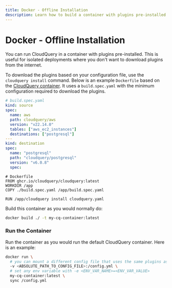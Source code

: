 ```yaml
---
title: Docker - Offline Installation
description: Learn how to build a container with plugins pre-installed
---
```


# Docker - Offline Installation

You can run CloudQuery in a container with plugins pre-installed. This is useful for isolated deployments where you don't want to download plugins from the internet.

To download the plugins based on your configuration file, use the `cloudquery install` command. Below is an example `Dockerfile` based on the [CloudQuery container](/docs/deployment/docker). It uses a `build.spec.yaml` with the minimum configuration required to download the plugins.

```yaml
# build.spec.yaml
kind: source
spec:
  name: aws
  path: cloudquery/aws
  version: "v22.14.0"
  tables: ["aws_ec2_instances"]
  destinations: ["postgresql"]
---
kind: destination
spec:
  name: "postgresql"
  path: "cloudquery/postgresql"
  version: "v6.0.8"
  spec:
```

```docker
# Dockerfile
FROM ghcr.io/cloudquery/cloudquery:latest
WORKDIR /app
COPY ./build.spec.yaml /app/build.spec.yaml

RUN /app/cloudquery install cloudquery.yaml
```

Build this container as you would normally do:

```bash
docker build ./ -t my-cq-container:latest
```

### Run the Container

Run the container as you would run the default CloudQuery container. Here is an example:

```bash copy
docker run \
  # you can mount a different config file that uses the same plugins as in the build.spec 
  -v <ABSOLUTE_PATH_TO_CONFIG_FILE>:/config.yml \
  # set any env variable with -e <ENV_VAR_NAME>=<ENV_VAR_VALUE>
  my-cq-container:latest \
  sync /config.yml
```
